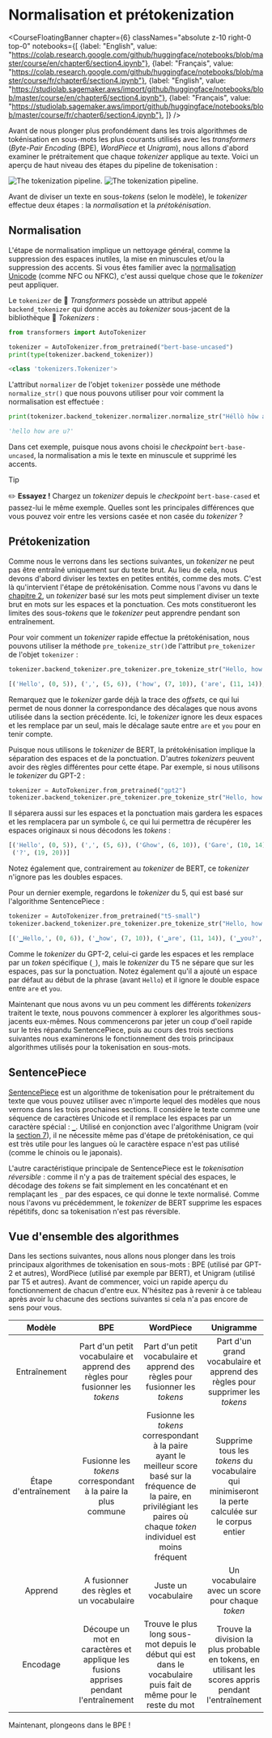 # Normalisation et prétokenization

<CourseFloatingBanner chapter={6}
  classNames="absolute z-10 right-0 top-0"
  notebooks={[
    {label: "English", value: "https://colab.research.google.com/github/huggingface/notebooks/blob/master/course/en/chapter6/section4.ipynb"},
    {label: "Français", value: "https://colab.research.google.com/github/huggingface/notebooks/blob/master/course/fr/chapter6/section4.ipynb"},
    {label: "English", value: "https://studiolab.sagemaker.aws/import/github/huggingface/notebooks/blob/master/course/en/chapter6/section4.ipynb"},
    {label: "Français", value: "https://studiolab.sagemaker.aws/import/github/huggingface/notebooks/blob/master/course/fr/chapter6/section4.ipynb"},
]} />

Avant de nous plonger plus profondément dans les trois algorithmes de tokénisation en sous-mots les plus courants utilisés avec les *transformers* (*Byte-Pair Encoding* (BPE), *WordPiece* et *Unigram*), nous allons d'abord examiner le prétraitement que chaque *tokenizer* applique au texte. Voici un aperçu de haut niveau des étapes du pipeline de tokenisation :

<div class="flex justify-center">
<img class="block dark:hidden" src="https://huggingface.co/datasets/huggingface-course/documentation-images/resolve/main/en/chapter6/tokenization_pipeline.svg" alt="The tokenization pipeline.">
<img class="hidden dark:block" src="https://huggingface.co/datasets/huggingface-course/documentation-images/resolve/main/en/chapter6/tokenization_pipeline-dark.svg" alt="The tokenization pipeline.">
</div>

Avant de diviser un texte en sous-*tokens* (selon le modèle), le *tokenizer* effectue deux étapes : la _normalisation_ et la _prétokénisation_.

## Normalisation

<Youtube id="4IIC2jI9CaU"/>

L'étape de normalisation implique un nettoyage général, comme la suppression des espaces inutiles, la mise en minuscules et/ou la suppression des accents. Si vous êtes familier avec la [normalisation Unicode](http://www.unicode.org/reports/tr15/) (comme NFC ou NFKC), c'est aussi quelque chose que le *tokenizer* peut appliquer.

Le `tokenizer` de 🤗 *Transformers* possède un attribut appelé `backend_tokenizer` qui donne accès au *tokenizer* sous-jacent de la bibliothèque 🤗 *Tokenizers* :

```py
from transformers import AutoTokenizer

tokenizer = AutoTokenizer.from_pretrained("bert-base-uncased")
print(type(tokenizer.backend_tokenizer))
```

```python out
<class 'tokenizers.Tokenizer'>
```

L'attribut `normalizer` de l'objet `tokenizer` possède une méthode `normalize_str()` que nous pouvons utiliser pour voir comment la normalisation est effectuée :

```py
print(tokenizer.backend_tokenizer.normalizer.normalize_str("Héllò hôw are ü?"))
```

```python out
'hello how are u?'
```

Dans cet exemple, puisque nous avons choisi le *checkpoint* `bert-base-uncased`, la normalisation a mis le texte en minuscule et supprimé les accents. 

> [!TIP]
> ✏️ **Essayez !** Chargez un *tokenizer* depuis le *checkpoint* `bert-base-cased` et passez-lui le même exemple. Quelles sont les principales différences que vous pouvez voir entre les versions casée et non casée du *tokenizer* ?

## Prétokenization

<Youtube id="grlLV8AIXug"/>

Comme nous le verrons dans les sections suivantes, un *tokenizer* ne peut pas être entraîné uniquement sur du texte brut. Au lieu de cela, nous devons d'abord diviser les textes en petites entités, comme des mots. C'est là qu'intervient l'étape de prétokénisation. Comme nous l'avons vu dans le [chapitre 2](/course/fr/chapter2), un *tokenizer* basé sur les mots peut simplement diviser un texte brut en mots sur les espaces et la ponctuation. Ces mots constitueront les limites des sous-*tokens* que le *tokenizer* peut apprendre pendant son entraînement.

Pour voir comment un *tokenizer* rapide effectue la prétokénisation, nous pouvons utiliser la méthode `pre_tokenize_str()`de l'attribut `pre_tokenizer` de l'objet `tokenizer` :

```py
tokenizer.backend_tokenizer.pre_tokenizer.pre_tokenize_str("Hello, how are  you?")
```

```python out
[('Hello', (0, 5)), (',', (5, 6)), ('how', (7, 10)), ('are', (11, 14)), ('you', (16, 19)), ('?', (19, 20))]
```

Remarquez que le *tokenizer* garde déjà la trace des *offsets*, ce qui lui permet de nous donner la correspondance des décalages que nous avons utilisée dans la section précédente. Ici, le *tokenizer* ignore les deux espaces et les remplace par un seul, mais le décalage saute entre `are` et `you` pour en tenir compte.

Puisque nous utilisons le *tokenizer* de BERT, la prétokénisation implique la séparation des espaces et de la ponctuation. D'autres *tokenizers* peuvent avoir des règles différentes pour cette étape. Par exemple, si nous utilisons le *tokenizer* du GPT-2 :

```py
tokenizer = AutoTokenizer.from_pretrained("gpt2")
tokenizer.backend_tokenizer.pre_tokenizer.pre_tokenize_str("Hello, how are  you?")
```

Il séparera aussi sur les espaces et la ponctuation mais gardera les espaces et les remplacera par un symbole `Ġ`, ce qui lui permettra de récupérer les espaces originaux si nous décodons les *tokens* :

```python out
[('Hello', (0, 5)), (',', (5, 6)), ('Ġhow', (6, 10)), ('Ġare', (10, 14)), ('Ġ', (14, 15)), ('Ġyou', (15, 19)),
 ('?', (19, 20))]
```

Notez également que, contrairement au *tokenizer* de BERT, ce *tokenizer* n'ignore pas les doubles espaces.

Pour un dernier exemple, regardons le *tokenizer* du 5, qui est basé sur l'algorithme SentencePiece :

```py
tokenizer = AutoTokenizer.from_pretrained("t5-small")
tokenizer.backend_tokenizer.pre_tokenizer.pre_tokenize_str("Hello, how are  you?")
```

```python out
[('▁Hello,', (0, 6)), ('▁how', (7, 10)), ('▁are', (11, 14)), ('▁you?', (16, 20))]
```

Comme le *tokenizer* du GPT-2, celui-ci garde les espaces et les remplace par un *token* spécifique (`_`), mais le *tokenizer* du T5 ne sépare que sur les espaces, pas sur la ponctuation. Notez également qu'il a ajouté un espace par défaut au début de la phrase (avant `Hello`) et il ignore le double espace entre `are` et `you`.

Maintenant que nous avons vu un peu comment les différents *tokenizers* traitent le texte, nous pouvons commencer à explorer les algorithmes sous-jacents eux-mêmes. Nous commencerons par jeter un coup d'oeil rapide sur le très répandu SentencePiece, puis au cours des trois sections suivantes nous examinerons le fonctionnement des trois principaux algorithmes utilisés pour la tokenisation en sous-mots.

## SentencePiece

[SentencePiece](https://github.com/google/sentencepiece) est un algorithme de tokenisation pour le prétraitement du texte que vous pouvez utiliser avec n'importe lequel des modèles que nous verrons dans les trois prochaines sections. Il considère le texte comme une séquence de caractères Unicode et il remplace les espaces par un caractère spécial : `▁`. Utilisé en conjonction avec l'algorithme Unigram (voir la [section 7](/course/fr/chapter7/7)), il ne nécessite même pas d'étape de prétokénisation, ce qui est très utile pour les langues où le caractère espace n'est pas utilisé (comme le chinois ou le japonais).

L'autre caractéristique principale de SentencePiece est le *tokenisation réversible* : comme il n'y a pas de traitement spécial des espaces, le décodage des *tokens* se fait simplement en les concaténant et en remplaçant les `_` par des espaces, ce qui donne le texte normalisé. Comme nous l'avons vu précédemment, le *tokenizer* de BERT supprime les espaces répétitifs, donc sa tokenisation n'est pas réversible.

## Vue d'ensemble des algorithmes

Dans les sections suivantes, nous allons nous plonger dans les trois principaux algorithmes de tokenisation en sous-mots : BPE (utilisé par GPT-2 et autres), WordPiece (utilisé par exemple par BERT), et Unigram (utilisé par T5 et autres). Avant de commencer, voici un rapide aperçu du fonctionnement de chacun d'entre eux. N'hésitez pas à revenir à ce tableau après avoir lu chacune des sections suivantes si cela n'a pas encore de sens pour vous.


Modèle | BPE | WordPiece | Unigramme
:----:|:---:|:---------:|:------:
Entraînement | Part d'un petit vocabulaire et apprend des règles pour fusionner les *tokens* | Part d'un petit vocabulaire et apprend des règles pour fusionner les *tokens* | Part d'un grand vocabulaire et apprend des règles pour supprimer les *tokens*
Étape d'entraînement | Fusionne les *tokens* correspondant à la paire la plus commune | Fusionne les *tokens* correspondant à la paire ayant le meilleur score basé sur la fréquence de la paire, en privilégiant les paires où chaque *token* individuel est moins fréquent | Supprime tous les *tokens* du vocabulaire qui minimiseront la perte calculée sur le corpus entier
Apprend | A fusionner des règles et un vocabulaire | Juste un vocabulaire | Un vocabulaire avec un score pour chaque *token*
Encodage | Découpe un mot en caractères et applique les fusions apprises pendant l'entraînement | Trouve le plus long sous-mot depuis le début qui est dans le vocabulaire puis fait de même pour le reste du mot | Trouve la division la plus probable en tokens, en utilisant les scores appris pendant l'entraînement

Maintenant, plongeons dans le BPE !
